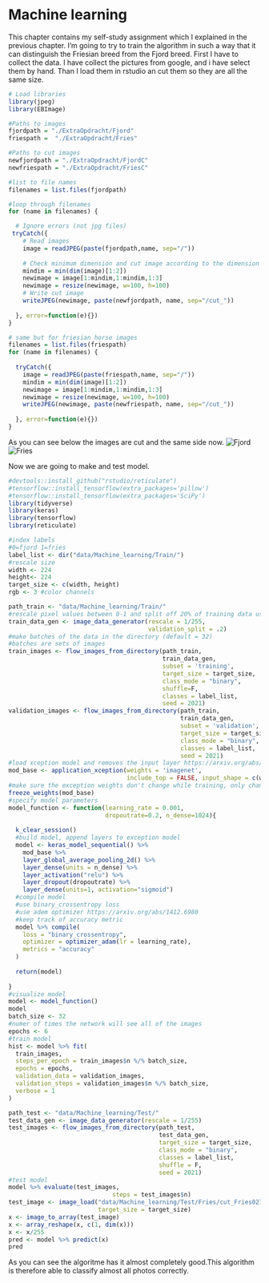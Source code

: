 # Machine learning
This chapter contains my self-study assignment which I explained in the previous chapter. I'm going to try to train the algorithm in such a way that it can distinguish the Friesian breed from the Fjord breed. First I have to collect the data. I have collect the pictures from google, and i have select them by hand. Than I load them in rstudio an cut them so they are all the same size.

```r
# Load libraries
library(jpeg)
library(EBImage)

#Paths to images
fjordpath = "./ExtraOpdracht/Fjord"
friespath =  "./ExtraOpdracht/Fries"

#Paths to cut images
newfjordpath = "./ExtraOpdracht/FjordC"
newfriespath = "./ExtraOpdracht/FriesC"

#list to file names
filenames = list.files(fjordpath)

#loop through filenames
for (name in filenames) {

  # Ignore errors (not jpg files)
 tryCatch({
    # Read images
    image = readJPEG(paste(fjordpath,name, sep="/"))
    
    # Check minimum dimension and cut image according to the dimension
    mindim = min(dim(image)[1:2])
    newimage = image[1:mindim,1:mindim,1:3]
    newimage = resize(newimage, w=100, h=100)
    # Write cut image
    writeJPEG(newimage, paste(newfjordpath, name, sep="/cut_"))
    
  }, error=function(e){})
}

# same but for friesian horse images
filenames = list.files(friespath)
for (name in filenames) {
  
  tryCatch({
    image = readJPEG(paste(friespath,name, sep="/"))
    mindim = min(dim(image)[1:2])
    newimage = image[1:mindim,1:mindim,1:3]
    newimage = resize(newimage, w=100, h=100)
    writeJPEG(newimage, paste(newfriespath, name, sep="/cut_"))
    
  }, error=function(e){})
}

```

As you can see below the images are cut and the same side now.
![Fjord](data/Machine_learning/Test/Fjord/cut_Fjord309.jpg)
![Fries](data/Machine_learning/Test/Fries/cut_Fries023.jpg)

Now we are going to make and test model.
```r
#devtools::install_github("rstudio/reticulate")
#tensorflow::install_tensorflow(extra_packages='pillow')
#tensorflow::install_tensorflow(extra_packages='SciPy')
library(tidyverse)
library(keras)
library(tensorflow)
library(reticulate)

#index labels 
#0=fjord 1=fries
label_list <- dir("data/Machine_learning/Train/")
#rescale size
width <- 224
height<- 224
target_size <- c(width, height)
rgb <- 3 #color channels

path_train <- "data/Machine_learning/Train/"
#rescale pixel values between 0-1 and split off 20% of training data used as validation data 
train_data_gen <- image_data_generator(rescale = 1/255, 
                                       validation_split = .2)
#make batches of the data in the directory (default = 32)
#batches are sets of images
train_images <- flow_images_from_directory(path_train,
                                           train_data_gen,
                                           subset = 'training',
                                           target_size = target_size,
                                           class_mode = "binary",
                                           shuffle=F,
                                           classes = label_list,
                                           seed = 2021)
validation_images <- flow_images_from_directory(path_train,
                                                train_data_gen, 
                                                subset = 'validation',
                                                target_size = target_size,
                                                class_mode = "binary",
                                                classes = label_list,
                                                seed = 2021)
#load xception model and removes the input layer https://arxiv.org/abs/1610.02357
mod_base <- application_xception(weights = 'imagenet', 
                                 include_top = FALSE, input_shape = c(width, height, 3))
#make sure the exception weights don't change while training, only change the self appended layers
freeze_weights(mod_base) 
#specify model parameters
model_function <- function(learning_rate = 0.001, 
                           dropoutrate=0.2, n_dense=1024){
  
  k_clear_session()
  #build model, append layers to exception model
  model <- keras_model_sequential() %>%
    mod_base %>% 
    layer_global_average_pooling_2d() %>% 
    layer_dense(units = n_dense) %>%
    layer_activation("relu") %>%
    layer_dropout(dropoutrate) %>%
    layer_dense(units=1, activation="sigmoid")
  #compile model
  #use binary_crossentropy loss
  #use adem optimizer https://arxiv.org/abs/1412.6980
  #keep track of accuracy metric
  model %>% compile(
    loss = "binary_crossentropy",
    optimizer = optimizer_adam(lr = learning_rate),
    metrics = "accuracy"
  )
  
  return(model)
  
}
#visualize model
model <- model_function()
model
batch_size <- 32
#numer of times the network will see all of the images
epochs <- 6
#train model
hist <- model %>% fit(
  train_images,
  steps_per_epoch = train_images$n %/% batch_size, 
  epochs = epochs, 
  validation_data = validation_images,
  validation_steps = validation_images$n %/% batch_size,
  verbose = 1
)

path_test <- "data/Machine_learning/Test/"
test_data_gen <- image_data_generator(rescale = 1/255)
test_images <- flow_images_from_directory(path_test,
                                          test_data_gen,
                                          target_size = target_size,
                                          class_mode = "binary",
                                          classes = label_list,
                                          shuffle = F,
                                          seed = 2021)
#test model
model %>% evaluate(test_images, 
                             steps = test_images$n)
test_image <- image_load("data/Machine_learning/Test/Fries/cut_Fries027.jpg",
                         target_size = target_size)
x <- image_to_array(test_image)
x <- array_reshape(x, c(1, dim(x)))
x <- x/255
pred <- model %>% predict(x)
pred

```
As you can see the algoritme has it almost completely good.This algorithm is therefore able to classify almost all photos correctly.
